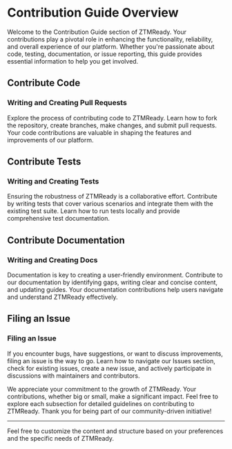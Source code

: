 # Contribution Guide Overview

Welcome to the Contribution Guide section of ZTMReady. Your contributions play a pivotal role in enhancing the functionality, reliability, and overall experience of our platform. Whether you're passionate about code, testing, documentation, or issue reporting, this guide provides essential information to help you get involved.

## Contribute Code

### Writing and Creating Pull Requests

Explore the process of contributing code to ZTMReady. Learn how to fork the repository, create branches, make changes, and submit pull requests. Your code contributions are valuable in shaping the features and improvements of our platform.

## Contribute Tests

### Writing and Creating Tests

Ensuring the robustness of ZTMReady is a collaborative effort. Contribute by writing tests that cover various scenarios and integrate them with the existing test suite. Learn how to run tests locally and provide comprehensive test documentation.

## Contribute Documentation

### Writing and Creating Docs

Documentation is key to creating a user-friendly environment. Contribute to our documentation by identifying gaps, writing clear and concise content, and updating guides. Your documentation contributions help users navigate and understand ZTMReady effectively.

## Filing an Issue

### Filing an Issue

If you encounter bugs, have suggestions, or want to discuss improvements, filing an issue is the way to go. Learn how to navigate our Issues section, check for existing issues, create a new issue, and actively participate in discussions with maintainers and contributors.

We appreciate your commitment to the growth of ZTMReady. Your contributions, whether big or small, make a significant impact. Feel free to explore each subsection for detailed guidelines on contributing to ZTMReady. Thank you for being part of our community-driven initiative!

--- 

Feel free to customize the content and structure based on your preferences and the specific needs of ZTMReady.